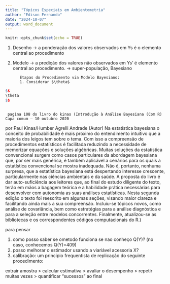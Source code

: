 ```yaml
---
title: "Tópicos Especiais em Ambientometria"
author: "Edison Fernando"
date: "2024-10-07"
output: word_document
---
```


```r
knitr::opts_chunk$set(echo = TRUE)
```

(1) Desenho -> a ponderação dos valores observados em Ys é o elemento central ao procedimento
(2) Modelo -> a predição dos valores não observados em Ys' é elemento central ao procedimento.
           -> super-população, Bayesiano
           
           Etapas do Procedimento via Modelo Bayesiano:
           1. Considerar $\theta$

```r
$$
\theta
$$
  
```
     pagina 108 do livro do kinas (Introdução à Análise Bayesiana (Com R) Capa comum – 10 outubro 2020
por Paul Kinas/Humber Agrelli Andrade (Autor)
Na estatística bayesiana o conceito de probabilidade é mais próximo do entendimento intuitivo que a maioria dos leigos tem sobre o tema. Com isso a compreensão de procedimentos estatísticos é facilitada reduzindo a necessidade de memorizar equações e soluções algébricas. Muitas soluções da estatística convencional surgem como casos particulares da abordagem bayesiana que, por ser mais genérica, é também aplicável a cenários para os quais a estatística convencional se mostra inadequada. Não é, portanto, nenhuma surpresa, que a estatística bayesiana está despertando interesse crescente, particularmente nas ciências ambientais e da saúde. A proposta do livro é dar auto-suficiência aos leitores que, ao final do estudo diligente do texto, terão em mãos a bagagem teórica e a habilidade prática necessárias para desenvolver com autonomia as suas análises estatísticas. Nesta segunda edição o texto foi reescrito em algumas seções, visando maior clareza e facilitando ainda mais a sua compreensão. Incluiu-se tópicos novos, como análise de covariância, bem como estratégias para a análise diagnóstica e para a seleção entre modelos concorrentes. Finalmente, atualizou-se as bibliotecas e os correspondentes códigos computacionais do R.)  



para pensar

1. como posso saber se ometodo funciona se nao conheço Q(Y)? (no caso, conhecemos Q(Y)=409)
2. posso melhorar o estimador usando a viariável acessoria X?
3. calibração: um principio frequentista de replicação do seguinte procedimento:

extrair amostra > calcular estimativa > avaliar o desempenho > repetir muitas vezes > quantificar "sucessos" ao final
          
